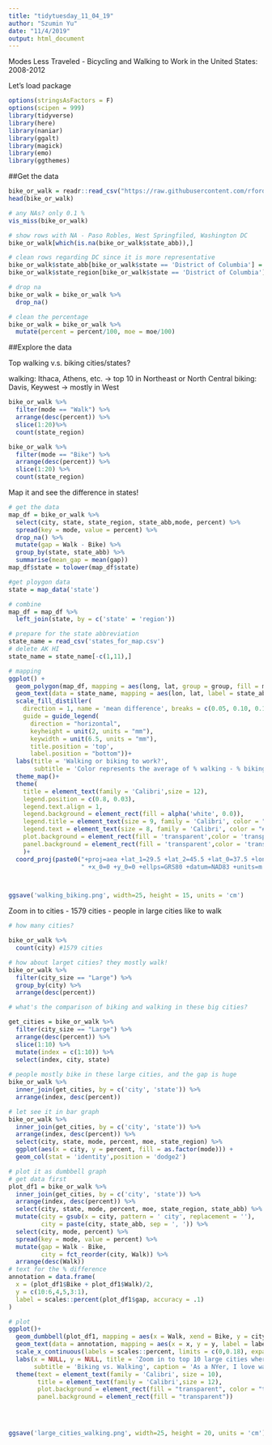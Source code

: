 ```yaml
---
title: "tidytuesday_11_04_19"
author: "Szumin Yu"
date: "11/4/2019"
output: html_document
---
```

Modes Less Traveled - Bicycling and Walking to Work in the United States: 2008-2012

Let's load package 
```r
options(stringsAsFactors = F)
options(scipen = 999)
library(tidyverse)
library(here)
library(naniar)
library(ggalt)
library(magick)
library(emo)
library(ggthemes)
```

##Get the data
```r
bike_or_walk = readr::read_csv("https://raw.githubusercontent.com/rfordatascience/tidytuesday/master/data/2019/2019-11-05/commute.csv")
head(bike_or_walk)

# any NAs? only 0.1 %
vis_miss(bike_or_walk)

# show rows with NA - Paso Robles, West Springfiled, Washington DC
bike_or_walk[which(is.na(bike_or_walk$state_abb)),]

# clean rows regarding DC since it is more representative
bike_or_walk$state_abb[bike_or_walk$state == 'District of Columbia'] = 'DC'
bike_or_walk$state_region[bike_or_walk$state == 'District of Columbia'] = 'South'

# drop na
bike_or_walk = bike_or_walk %>%
  drop_na()

# clean the percentage
bike_or_walk = bike_or_walk %>%
  mutate(percent = percent/100, moe = moe/100)
```

##Explore the data


Top walking v.s. biking cities/states?

walking: Ithaca, Athens, etc. -> top 10 in Northeast or North Central
biking: Davis, Keywest -> mostly in West 

```r

bike_or_walk %>%
  filter(mode == "Walk") %>%
  arrange(desc(percent)) %>%
  slice(1:20)%>%
  count(state_region)

bike_or_walk %>%
  filter(mode == "Bike") %>%
  arrange(desc(percent)) %>%
  slice(1:20) %>%
  count(state_region)

```

Map it and see the difference in states!

```r

# get the data
map_df = bike_or_walk %>%
  select(city, state, state_region, state_abb,mode, percent) %>%
  spread(key = mode, value = percent) %>%
  drop_na() %>%
  mutate(gap = Walk - Bike) %>%
  group_by(state, state_abb) %>%
  summarise(mean_gap = mean(gap))
map_df$state = tolower(map_df$state)

#get ploygon data
state = map_data('state')

# combine
map_df = map_df %>%
  left_join(state, by = c('state' = 'region'))

# prepare for the state abbreviation
state_name = read_csv('states_for_map.csv')
# delete AK HI
state_name = state_name[-c(1,11),]

# mapping
ggplot() + 
  geom_polygon(map_df, mapping = aes(long, lat, group = group, fill = mean_gap), color = 'white', size = 0.1)+
  geom_text(data = state_name, mapping = aes(lon, lat, label = state_abbv), size = 2.5, color = '#636363', check_overlap = T)+
  scale_fill_distiller(
    direction = 1, name = 'mean difference', breaks = c(0.05, 0.10, 0.15), labels = c('5%', '10%', '15%'),
    guide = guide_legend(
      direction = "horizontal",
      keyheight = unit(2, units = "mm"),
      keywidth = unit(6.5, units = "mm"),
      title.position = 'top',
      label.position = "bottom"))+
  labs(title = 'Walking or biking to work?', 
       subtitle = 'Color represents the average of % walking - % biking by state')+
  theme_map()+
  theme(
    title = element_text(family = 'Calibri',size = 12), 
    legend.position = c(0.8, 0.03),
    legend.text.align = 1,
    legend.background = element_rect(fill = alpha('white', 0.0)),
    legend.title = element_text(size = 9, family = 'Calibri', color = "#4e4d47"),
    legend.text = element_text(size = 8, family = 'Calibri', color = "#4e4d47"),
    plot.background = element_rect(fill = 'transparent',color = 'transparent'),
    panel.background = element_rect(fill = 'transparent',color = 'transparent')
    )+
  coord_proj(paste0("+proj=aea +lat_1=29.5 +lat_2=45.5 +lat_0=37.5 +lon_0=-96",
                    " +x_0=0 +y_0=0 +ellps=GRS80 +datum=NAD83 +units=m +no_defs"))



ggsave('walking_biking.png', width=25, height = 15, units = 'cm')


```


Zoom in to cities
- 1579 cities
- people in large cities like to walk
```r
# how many cities?

bike_or_walk %>% 
  count(city) #1579 cities

# how about larget cities? they mostly walk!
bike_or_walk %>%
  filter(city_size == "Large") %>%
  group_by(city) %>%
  arrange(desc(percent))

# what's the comparison of biking and walking in these big cities?

get_cities = bike_or_walk %>%
  filter(city_size == "Large") %>%
  arrange(desc(percent)) %>%
  slice(1:10) %>%
  mutate(index = c(1:10)) %>%
  select(index, city, state)
  
# people mostly bike in these large cities, and the gap is huge
bike_or_walk %>%
  inner_join(get_cities, by = c('city', 'state')) %>%
  arrange(index, desc(percent))

# let see it in bar graph
bike_or_walk %>%
  inner_join(get_cities, by = c('city', 'state')) %>%
  arrange(index, desc(percent)) %>%
  select(city, state, mode, percent, moe, state_region) %>%
  ggplot(aes(x = city, y = percent, fill = as.factor(mode))) +
  geom_col(stat = 'identity',position = 'dodge2')

# plot it as dumbbell graph
# get data first
plot_df1 = bike_or_walk %>%
  inner_join(get_cities, by = c('city', 'state')) %>%
  arrange(index, desc(percent)) %>%
  select(city, state, mode, percent, moe, state_region, state_abb) %>%
  mutate(city = gsub(x = city, pattern = ' city', replacement = ''),
         city = paste(city, state_abb, sep = ', ')) %>%
  select(city, mode, percent) %>%
  spread(key = mode, value = percent) %>%
  mutate(gap = Walk - Bike, 
         city = fct_reorder(city, Walk)) %>%
  arrange(desc(Walk))
# text for the % difference
annotation = data.frame(
  x = (plot_df1$Bike + plot_df1$Walk)/2,
  y = c(10:6,4,5,3:1),
  label = scales::percent(plot_df1$gap, accuracy = .1)
)  

# plot
ggplot()+
  geom_dumbbell(plot_df1, mapping = aes(x = Walk, xend = Bike, y = city), colour = '#dddddd', size = 2, colour_x = '#d95f02', colour_xend = "#1b9e77")+
  geom_text(data = annotation, mapping = aes(x = x, y = y, label = label), size = 2.5, color = '#636363')+
  scale_x_continuous(labels = scales::percent, limits = c(0,0.18), expand = c(0.005, 0.005))+
  labs(x = NULL, y = NULL, title = 'Zoom in to top 10 large cities where people love walking',
       subtitle = 'Biking vs. Walking', caption = 'As a NYer, I love walking! :-D')+
  theme(text = element_text(family = 'Calibri', size = 10),
        title = element_text(family = 'Calibri',size = 12), 
        plot.background = element_rect(fill = "transparent", color = "transparent"),
        panel.background = element_rect(fill = "transparent"))

  


ggsave('large_cities_walking.png', width=25, height = 20, units = 'cm')



```







